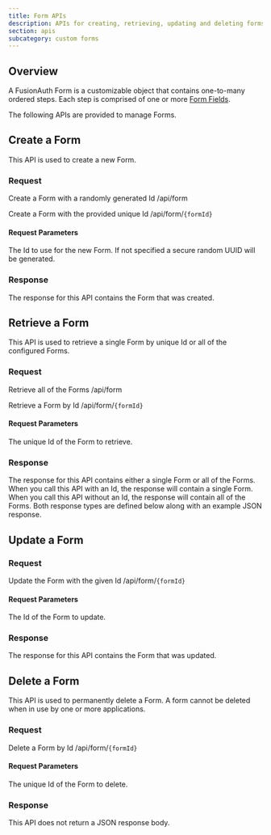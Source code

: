 ```yaml
---
title: Form APIs
description: APIs for creating, retrieving, updating and deleting forms
section: apis
subcategory: custom forms
---
```


<PremiumEditionBlurb />

## Overview
A FusionAuth Form is a customizable object that contains one-to-many ordered steps. Each step is comprised of one or more [Form Fields](/docs/apis/custom-forms/form-fields).

The following APIs are provided to manage Forms.

## Create a Form

This API is used to create a new Form.

### Request

<APIAuthentication icon="lock">Create a Form with a randomly generated Id</APIAuthentication>
<APIURI method="POST">/api/form</APIURI>

<APIAuthentication icon="lock">Create a Form with the provided unique Id</APIAuthentication>
<APIURI method="POST">/api/form/`{formId}`</APIURI>

#### Request Parameters

<APIBlock>
  <APIField name="formId" type="UUID" optional defaults="secure random UUID">
    The Id to use for the new Form. If not specified a secure random UUID will be generated.
  </APIField>
</APIBlock>

<FormRequestBody />

### Response

The response for this API contains the Form that was created.

<StandardPostResponseCodes never_search_error />

<FormResponseBody />

## Retrieve a Form

This API is used to retrieve a single Form by unique Id or all of the configured Forms.

### Request


<APIAuthentication icon="lock">Retrieve all of the Forms</APIAuthentication>
<APIURI method="GET">/api/form</APIURI>

<APIAuthentication icon="lock">Retrieve a Form by Id</APIAuthentication>
<APIURI method="GET">/api/form/`{formId}`</APIURI>

#### Request Parameters

<APIBlock>
  <APIField name="formId" type="UUID" required>
    The unique Id of the Form to retrieve.
  </APIField>
</APIBlock>

### Response

The response for this API contains either a single Form or all of the Forms. When you call this API with an Id, the response will contain a single Form. When you call this API without an Id, the response will contain all of the Forms. Both response types are defined below along with an example JSON response.

<StandardGetResponseCodes never_search_error />

<FormResponseBody />

<FormsResponseBody />

## Update a Form

<GenericUpdateExplanationFragment capitalized_object_name="Form" />

### Request

<APIAuthentication icon="lock">Update the Form with the given Id</APIAuthentication>
<APIURI method="PUT">/api/form/`{formId}`</APIURI>

<PatchSupport api_endpoint="/api/form/`{formId}`" />

#### Request Parameters

<APIBlock>
  <APIField name="formId" type="UUID" required>
    The Id of the Form to update.
  </APIField>
</APIBlock>

<FormRequestBody />

### Response

The response for this API contains the Form that was updated.

<StandardPutResponseCodes never_search_error />

<FormResponseBody />

## Delete a Form

This API is used to permanently delete a Form. A form cannot be deleted when in use by one or more applications.

### Request

<APIAuthentication icon="lock">Delete a Form by Id</APIAuthentication>
<APIURI method="DELETE">/api/form/`{formId}`</APIURI>

#### Request Parameters

<APIBlock>
  <APIField name="formId" type="UUID" required>
    The unique Id of the Form to delete.
  </APIField>
</APIBlock>

### Response

This API does not return a JSON response body.

<StandardDeleteResponseCodes never_search_error />


